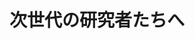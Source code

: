 ﻿---
title: "次世代の研究者たちへ"
category: "生命理工学院"
vol: 44
interviewee: "石川 智久 "
url: ""
tags: ["科学"]
pdf: "44-1.pdf"
career: ""
pdfurl: "44-1/44-1.pdf"
preface: "近年の科学技術の発展により、従来までのように専門分野に特化しただけの人材では物足りなくなってきています。今の時代に求められている研究者の姿を明らかにします。"
---
